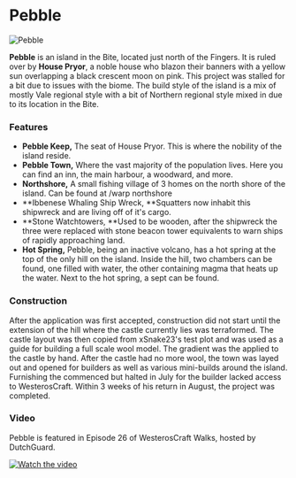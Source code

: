 

# Pebble

<Image src="https://cdn.sanity.io/images/1as7cn02/production/f99af3eaf0e2b99dd8e71e13648affabd69b5ca1-1280x720.png?w=976&h=350&fit=crop&crop=center&auto=format" alt="Pebble" width={976} height={350}  />

<ProjectDetails
  floatRight
  region="Vale"
  house="House Pryor"
  type="Castle"
  status="Completed"
  warp="/warp pebble"
  projectLead="xSnake23"
  dateStarted="May 21, 2014"
  dateCompleted="May 21, 2014"
/>

**Pebble** is an island in the Bite, located just north of the Fingers. It is ruled over by **House Pryor**, a noble house who blazon their banners with a yellow sun overlapping a black crescent moon on pink. This project was stalled for a bit due to issues with the biome. The build style of the island is a mix of mostly Vale regional style with a bit of Northern regional style mixed in due to its location in the Bite.  


### Features

* **Pebble Keep,** The seat of House Pryor. This is where the nobility of the island reside.
* **Pebble Town,** Where the vast majority of the population lives. Here you can find an inn, the main harbour, a woodward, and more.
* **Northshore,** A small fishing village of 3 homes on the north shore of the island. Can be found at /warp northshore
* **Ibbenese Whaling Ship Wreck, **Squatters now inhabit this shipwreck and are living off of it's cargo.
* **Stone Watchtowers, **Used to be wooden, after the shipwreck the three were replaced with stone beacon tower equivalents to warn ships of rapidly approaching land.
* **Hot Spring,** Pebble, being an inactive volcano, has a hot spring at the top of the only hill on the island. Inside the hill, two chambers can be found, one filled with water, the other containing magma that heats up the water. Next to the hot spring, a sept can be found.

### Construction

After the application was first accepted, construction did not start until the extension of the hill where the castle currently lies was terraformed. The castle layout was then copied from xSnake23's test plot and was used as a guide for building a full scale wool model. The gradient was the applied to the castle by hand. After the castle had no more wool, the town was layed out and opened for builders as well as various mini-builds around the island. Furnishing the commenced but halted in July for the builder lacked access to WesterosCraft. Within 3 weeks of his return in August, the project was completed.  


### Video

Pebble is featured in Episode 26 of WesterosCraft Walks, hosted by DutchGuard.


[![Watch the video](https://img.youtube.com/vi/UcfTczQiSCE/0.jpg)](https://www.youtube.com/embed/UcfTczQiSCE)